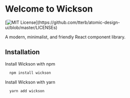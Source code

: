 
<Meta title="Wickson/Introduction" />

# Welcome to Wickson

[![MIT License](https://img.shields.io/apm/l/atomic-design-ui.svg?)](https://github.com/tterb/atomic-design-ui/blob/master/LICENSEs)

A modern, minimalist, and friendly React component library.

## Installation

Install Wickson with npm

```bash
  npm install wickson
```

Install Wickson with yarn

```bash
  yarn add wickson
```


